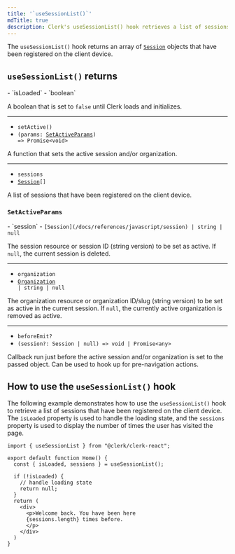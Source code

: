 ```yaml
---
title: '`useSessionList()`'
mdTitle: true
description: Clerk's useSessionList() hook retrieves a list of sessions that have been registered on the client device.
---
```


The `useSessionList()` hook returns an array of [`Session`](/docs/references/javascript/session) objects that have been registered on the client device.

## `useSessionList()` returns

<Properties>
  - `isLoaded`
  - `boolean`

  A boolean that is set to `false` until Clerk loads and initializes.

  ---

  - `setActive()`
  - <code>(params: [SetActiveParams](#set-active-params)) => Promise\<void></code>

  A function that sets the active session and/or organization.

  ---

  - `sessions`
  - <code>[Session](/docs/references/javascript/session)\[]</code>

  A list of sessions that have been registered on the client device.
</Properties>

### `SetActiveParams`

<Properties>
  - `session`
  - <code>[Session](/docs/references/javascript/session) | string | null</code>

  The session resource or session ID (string version) to be set as active. If `null`, the current session is deleted.

  ---

  - `organization`
  - <code>[Organization](/docs/references/javascript/organization/organization) | string | null</code>

  The organization resource or organization ID/slug (string version) to be set as active in the current session. If `null`, the currently active organization is removed as active.

  ---

  - `beforeEmit?`
  - `(session?: Session | null) => void | Promise<any>`

  Callback run just before the active session and/or organization is set to the passed object. Can be used to hook up for pre-navigation actions.
</Properties>

## How to use the `useSessionList()` hook

The following example demonstrates how to use the `useSessionList()` hook to retrieve a list of sessions that have been registered on the client device. The `isLoaded` property is used to handle the loading state, and the `sessions` property is used to display the number of times the user has visited the page.

```tsx {{ prettier: false, filename: 'home.tsx' }}
import { useSessionList } from "@clerk/clerk-react";

export default function Home() {
  const { isLoaded, sessions } = useSessionList();

  if (!isLoaded) {
    // handle loading state
    return null;
  }
  return (
    <div>
      <p>Welcome back. You have been here
      {sessions.length} times before.
      </p>
    </div>
  )
}
```
